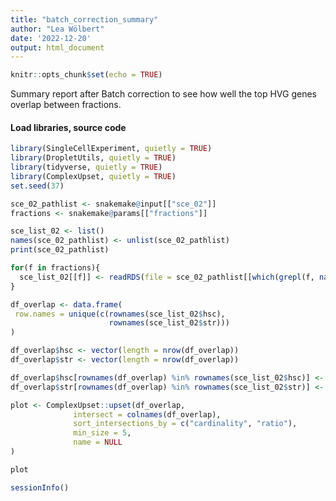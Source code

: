 ```yaml
---
title: "batch_correction_summary"
author: "Lea Wölbert"
date: '2022-12-20'
output: html_document
---
```


```r
knitr::opts_chunk$set(echo = TRUE)
```

Summary report after Batch correction to see how well the top HVG genes
overlap between fractions.

#### Load libraries, source code 

```r
library(SingleCellExperiment, quietly = TRUE) 
library(DropletUtils, quietly = TRUE) 
library(tidyverse, quietly = TRUE) 
library(ComplexUpset, quietly = TRUE)
set.seed(37)
```

```r

sce_02_pathlist <- snakemake@input[["sce_02"]]
fractions <- snakemake@params[["fractions"]]

sce_list_02 <- list()
names(sce_02_pathlist) <- unlist(sce_02_pathlist)
print(sce_02_pathlist)

for(f in fractions){
  sce_list_02[[f]] <- readRDS(file = sce_02_pathlist[[which(grepl(f, names(sce_02_pathlist)))]])
}

```

```r

df_overlap <- data.frame(
 row.names = unique(c(rownames(sce_list_02$hsc),
                      rownames(sce_list_02$str)))
)

df_overlap$hsc <- vector(length = nrow(df_overlap))
df_overlap$str <- vector(length = nrow(df_overlap))

df_overlap$hsc[rownames(df_overlap) %in% rownames(sce_list_02$hsc)] <- TRUE
df_overlap$str[rownames(df_overlap) %in% rownames(sce_list_02$str)] <- TRUE

plot <- ComplexUpset::upset(df_overlap, 
              intersect = colnames(df_overlap),
              sort_intersections_by = c("cardinality", "ratio"),
              min_size = 5,
              name = NULL
)

plot
```

```r
sessionInfo()
```
